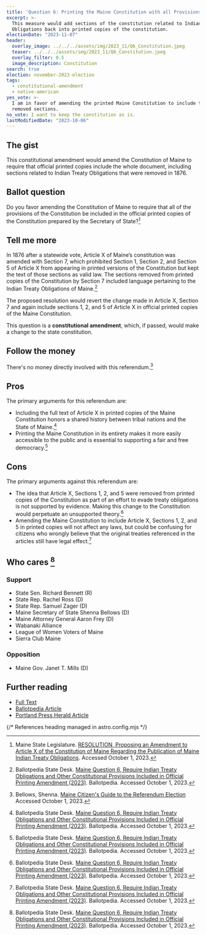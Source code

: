 ```yaml
---
title: 'Question 6: Printing the Maine Constitution with all Provisions'
excerpt: >-
  This measure would add sections of the constitution related to Indian Treaty
  Obligations back into printed copies of the constitution.
electionDate: "2023-11-07"
header:
  overlay_image: ../../../assets/img/2023_11/Q6_Constitution.jpeg
  teaser: ../../../assets/img/2023_11/Q6_Constitution.jpeg
  overlay_filter: 0.5
  image_description: Constitution
search: true
election: november-2023-election
tags:
  - constitutional-amendment
  - native-american
yes_vote: >-
  I am in favor of amending the printed Maine Constitution to include the
  removed sections.
no_vote: I want to keep the constitution as is.
lastModifiedDate: "2023-10-06"
---
```


## The gist

This constitutional amendment would amend the Constitution of Maine to require that official printed copies include the whole document, including sections related to Indian Treaty Obligations that were removed in 1876.

## Ballot question

Do you favor amending the Constitution of Maine to require that all of the provisions of the Constitution be included in the official printed copies of the Constitution prepared by the Secretary of State?[^1]

<YesNoTable yesContent={frontmatter.yes_vote} noContent={frontmatter.no_vote} />

## Tell me more

In 1876 after a statewide vote, Article X of Maine’s constitution was amended with Section 7, which prohibited Section 1, Section 2, and Section 5 of Article X from appearing in printed versions of the Constitution but kept the text of those sections as valid law. The sections removed from printed copies of the Constitution by Section 7 included language pertaining to the Indian Treaty Obligations of Maine.[^2]

The proposed resolution would revert the change made in Article X, Section 7 and again include sections 1, 2, and 5 of Article X in official printed copies of the Maine Constitution.

This question is a **constitutional amendment**, which, if passed, would make a change to the state constitution.

## Follow the money

There's no money directly involved with this referendum.[^3]

## Pros

The primary arguments for this referendum are:

- Including the full text of Article X in printed copies of the Maine Constitution honors a shared history between tribal nations and the State of Maine.[^2]
- Printing the Maine Constitution in its entirety makes it more easily accessible to the public and is essential to supporting a fair and free democracy.[^2]

## Cons

The primary arguments against this referendum are:

- The idea that Article X, Sections 1, 2, and 5 were removed from printed copies of the Constitution as part of an effort to evade treaty obligations is not supported by evidence. Making this change to the Constitution would perpetuate an unsupported theory.[^2]
- Amending the Maine Constitution to include Article X, Sections 1, 2, and 5 in printed copies will not affect any laws, but could be confusing for citizens who wrongly believe that the original treaties referenced in the articles still have legal effect.[^2]

## Who cares [^2]

### Support

- State Sen. Richard Bennett (R)
- State Rep. Rachel Ross (D)
- State Rep. Samuel Zager (D)
- Maine Secretary of State Shenna Bellows (D)
- Maine Attorney General Aaron Frey (D)
- Wabanaki Alliance
- League of Women Voters of Maine
- Sierra Club Maine

### Opposition

- Maine Gov. Janet T. Mills (D)

## Further reading

- [Full Text](https://legislature.maine.gov/bills/getPDF.asp?paper=HP0048&item=1&snum=131)<br />
- [Ballotpedia Article](<https://ballotpedia.org/Maine_Question_6,_Require_Indian_Treaty_Obligations_and_Other_Constitutional_Provisions_Included_in_Official_Printing_Amendment_(2023)>)<br />
- [Portland Press Herald Article](https://www.pressherald.com/2023/10/06/questions-5-through-8-what-you-need-to-know-about-the-proposed-constitutional-amendments/)

{/* References heading managed in astro.config.mjs */}
[^1]: Maine State Legislature. [RESOLUTION, Proposing an Amendment to Article X of the Constitution of Maine Regarding the Publication of Maine Indian Treaty Obligations](https://legislature.maine.gov/bills/getPDF.asp?paper=HP0048&item=1&snum=131). Accessed October 1, 2023.
[^2]: Ballotpedia State Desk. [Maine Question 6, Require Indian Treaty Obligations and Other Constitutional Provisions Included in Official Printing Amendment (2023)](https://ballotpedia.org/Maine_Question_6,_Require_Indian_Treaty_Obligations_and_Other_Constitutional_Provisions_Included_in_Official_Printing_Amendment_(2023)). Ballotpedia. Accessed October 1, 2023.
[^3]: Bellows, Shenna. [Maine Citizen's Guide to the Referendum Election](https://www.maine.gov/sos/cec/elec/upcoming/pdf/citizensguide23.pdf) Accessed October 1, 2023.
[^4]: Ohm, Rachel. [Questions 5 through 8: What you need to know about the proposed constitutional amendments](https://www.pressherald.com/2023/10/06/questions-5-through-8-what-you-need-to-know-about-the-proposed-constitutional-amendments/). Portland Press Herald. Accessed October 6, 2023.
